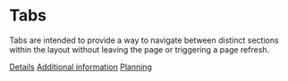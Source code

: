 
<Meta title="Components/Tabs" component={TabsContainer} />

# Tabs

Tabs are intended to provide a way to navigate between distinct sections within the layout without leaving the page or triggering a page refresh.

<Preview>
  <Story name="Basic">
    <TabsContainer>
      <Tab>
        <a href="#">Details</a>
      </Tab>
      <Tab active>
        <a href="#">Additional information</a>
      </Tab>
      <Tab notification="2">
        <a href="#">Planning</a>
      </Tab>
    </TabsContainer>
  </Story>
</Preview>
